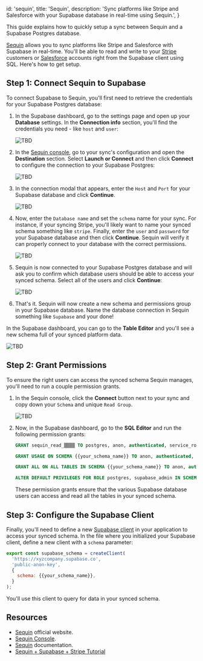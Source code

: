 
  id: 'sequin',
  title: 'Sequin',
  description:
    'Sync platforms like Stripe and Salesforce with your Supabase database in real-time using Sequin.',
}

This guide explains how to quickly setup a sync between Sequin and a Supabase Postgres database.

[Sequin](https://sequin.io) allows you to sync platforms like Stripe and Salesforce with Supabase in real-time. You'll be able to read and write to your [Stripe](https://stripe.com/) customers or [Salesforce](https://www.salesforce.com/) accounts right from the Supabase client using SQL. Here's how to get setup.

## Step 1: Connect Sequin to Supabase

To connect Supabase to Sequin, you'll first need to retrieve the credentials for your Supabase Postgres database:

1. In the Supabase dashboard, go to the settings page and open up your **Database** settings. In the **Connection info** section, you'll find the credentials you need - like `host` and `user`:

   ![TBD](/docs/img/guides/integrations/sequin/001_supabase_dash.png)

2. In the [Sequin console](https://app.sequin.io), go to your sync's configuration and open the **Destination** section. Select **Launch or Connect** and then click **Connect** to configure the connection to your Supabase Postgres:

   ![TBD](/docs/img/guides/integrations/sequin/002_connect.png)

3. In the connection modal that appears, enter the `Host` and `Port` for your Supabase database and click **Continue**.

   ![TBD](/docs/img/guides/integrations/sequin/003_step_1.png)

4. Now, enter the `Database name` and set the `schema` name for your sync. For instance, if your syncing Stripe, you'll likely want to name your synced schema something like `stripe`. Finally, enter the `user` and `password` for your Supabase database and then click **Continue**. Sequin will verify it can properly connect to your database with the correct permissions.

   ![TBD](/docs/img/guides/integrations/sequin/004_step_2.png)

5. Sequin is now connected to your Supabase Postgres database and will ask you to confirm which database users should be able to access your synced schema. Select all of the users and click **Continue**:

   ![TBD](/docs/img/guides/integrations/sequin/005_step_3.png)

6. That's it. Sequin will now create a new schema and permissions group in your Supabase database. Name the database connection in Sequin something like `Supabase` and your done!

In the Supabase dashboard, you can go to the **Table Editor** and you'll see a new schema full of your synced platform data.

![TBD](/docs/img/guides/integrations/sequin/006_see_data.png)

## Step 2: Grant Permissions

To ensure the right users can access the synced schema Sequin manages, you'll need to run a couple permission grants.

1. In the Sequin console, click the **Connect** button next to your sync and copy down your `Schema` and unique `Read Group`.

   ![TBD](/docs/img/guides/integrations/sequin/007_get_read.png)

2. Now, in the Supabase dashboard, go to the **SQL Editor** and run the following permission grants:

   ```sql
   GRANT sequin_read_▒▒▒▒ TO postgres, anon, authenticated, service_role;

   GRANT USAGE ON SCHEMA {{your_schema_name}} TO anon, authenticated, service_role;

   GRANT ALL ON ALL TABLES IN SCHEMA {{your_schema_name}} TO anon, authenticated, service_role;

   ALTER DEFAULT PRIVILEGES FOR ROLE postgres, supabase_admin IN SCHEMA {{your_schema_name}} GRANT ALL ON TABLES TO anon, authenticated, service_role;
   ```

   These permission grants ensure that the various Supabase database users can access and read all the tables in your synced schema.

## Step 3: Configure the Supabase Client

Finally, you'll need to define a new [Supabase client](/docs/reference/javascript/initializing#api-schemas) in your application to access your synced schema. In the file where you initialized your Supabase client, define a new client with a `schema` parameter:

```javascript
export const supabase_schema = createClient(
  'https://xyzcompany.supabase.co',
  'public-anon-key',
  {
    schema: {{your_schema_name}},
  }
);
```

You'll use this client to query for data in your synced schema.

## Resources

- [Sequin](https://sequin.io*) official website.
- [Sequin Console](https://app.sequin.io*).
- [Sequin](https://docs.sequin.io/welcome) documentation.
- [Sequin + Supabase + Stripe Tutorial](https://github.com/sequin-io/build-a-saas-with-next-js-supabase-stripe-and-sequin)


